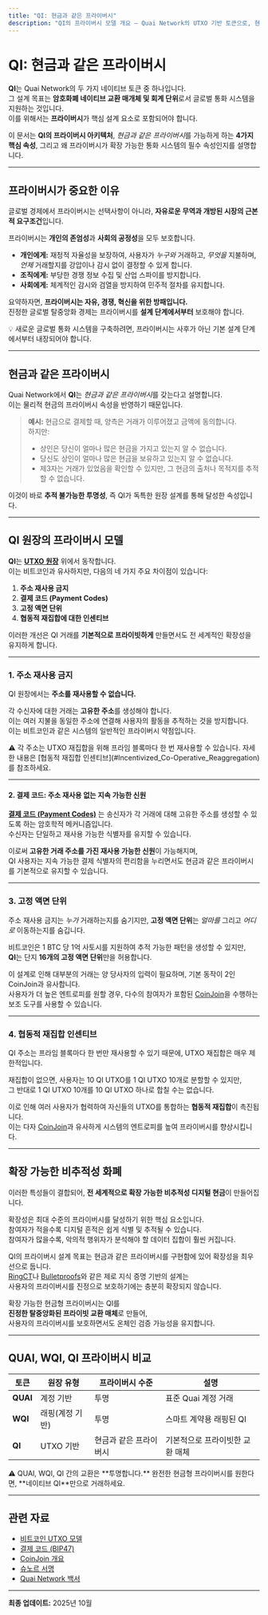 ```yaml
---
title: "QI: 현금과 같은 프라이버시"
description: "QI의 프라이버시 모델 개요 — Quai Network의 UTXO 기반 토큰으로, 현금과 같은 프라이버시와 확장성을 위해 설계되었습니다."
---
```



# QI: 현금과 같은 프라이버시

**QI**는 Quai Network의 두 가지 네이티브 토큰 중 하나입니다.  
그 설계 목표는 **암호화폐 네이티브 교환 매개체 및 회계 단위**로서 글로벌 통화 시스템을 지원하는 것입니다.  
이를 위해서는 **프라이버시**가 핵심 설계 요소로 포함되어야 합니다.

이 문서는 **QI의 프라이버시 아키텍처**, *현금과 같은 프라이버시*를 가능하게 하는 **4가지 핵심 속성**, 그리고 왜 프라이버시가 확장 가능한 통화 시스템의 필수 속성인지를 설명합니다.

---

## 프라이버시가 중요한 이유

글로벌 경제에서 프라이버시는 선택사항이 아니라, **자유로운 무역과 개방된 시장의 근본적 요구조건**입니다.

프라이버시는 **개인의 존엄성**과 **사회의 공정성**을 모두 보호합니다.

- **개인에게:** 재정적 자율성을 보장하여, 사용자가 *누구와* 거래하고, *무엇을* 지불하며, *언제* 거래할지를 강압이나 감시 없이 결정할 수 있게 합니다.  
- **조직에게:** 부당한 경쟁 정보 수집 및 산업 스파이를 방지합니다.  
- **사회에게:** 체계적인 감시와 검열을 방지하여 민주적 절차를 유지합니다.  

요약하자면, **프라이버시는 자유, 경쟁, 혁신을 위한 방패입니다.**  
진정한 글로벌 탈중앙화 경제는 프라이버시를 **설계 단계에서부터** 보호해야 합니다.

<Callout>
💡 새로운 글로벌 통화 시스템을 구축하려면, 프라이버시는 사후가 아닌 기본 설계 단계에서부터 내장되어야 합니다.
</Callout>

---

## 현금과 같은 프라이버시

Quai Network에서 **QI**는 *현금과 같은 프라이버시*를 갖는다고 설명합니다.  
이는 물리적 현금의 프라이버시 속성을 반영하기 때문입니다.

> **예시:** 현금으로 결제할 때, 양측은 거래가 이루어졌고 금액에 동의합니다.  
> 하지만:
> - 상인은 당신이 얼마나 많은 현금을 가지고 있는지 알 수 없습니다.  
> - 당신도 상인이 얼마나 많은 현금을 보유하고 있는지 알 수 없습니다.  
> - 제3자는 거래가 있었음을 확인할 수 있지만, 그 현금의 출처나 목적지를 추적할 수 없습니다.

이것이 바로 **추적 불가능한 투명성**, 즉 QI가 독특한 원장 설계를 통해 달성한 속성입니다.

---

## QI 원장의 프라이버시 모델

**QI**는 **[UTXO 원장](https://en.bitcoin.it/wiki/Transaction#Input_and_Output)** 위에서 동작합니다.  
이는 비트코인과 유사하지만, 다음의 네 가지 주요 차이점이 있습니다:

1. **주소 재사용 금지**
2. **결제 코드 (Payment Codes)**
3. **고정 액면 단위**
4. **협동적 재집합에 대한 인센티브**

이러한 개선은 QI 거래를 **기본적으로 프라이빗하게** 만들면서도 전 세계적인 확장성을 유지하게 합니다.

---

### 1. 주소 재사용 금지

QI 원장에서는 **주소를 재사용할 수 없습니다.**

각 수신자에 대한 거래는 **고유한 주소**를 생성해야 합니다.  
이는 여러 지불을 동일한 주소에 연결해 사용자의 활동을 추적하는 것을 방지합니다.  
이는 비트코인과 같은 시스템의 일반적인 프라이버시 약점입니다.

<Callout type="warning">
⚠️ 각 주소는 UTXO 재집합을 위해 프라임 블록마다 한 번 재사용할 수 있습니다. 자세한 내용은 [협동적 재집합 인센티브](#Incentivized_Co-Operative_Reaggregation)를 참조하세요.
</Callout>

---

#### 2. 결제 코드: 주소 재사용 없는 지속 가능한 신원

**[결제 코드 (Payment Codes)](https://github.com/bitcoin/bips/blob/master/bip-0047.mediawiki)** 는 송신자가 각 거래에 대해 고유한 주소를 생성할 수 있도록 하는 암호학적 메커니즘입니다.  
수신자는 단일하고 재사용 가능한 식별자를 유지할 수 있습니다.

이로써 **고유한 거래 주소를 가진 재사용 가능한 신원**이 가능해지며,  
QI 사용자는 지속 가능한 결제 식별자의 편리함을 누리면서도 현금과 같은 프라이버시를 기본적으로 유지할 수 있습니다.

---

### 3. 고정 액면 단위

주소 재사용 금지는 *누가* 거래하는지를 숨기지만, **고정 액면 단위**는 *얼마를* 그리고 *어디로* 이동하는지를 숨깁니다.

비트코인은 1 BTC 당 1억 사토시를 지원하여 추적 가능한 패턴을 생성할 수 있지만,  
**QI**는 단지 **16개의 고정 액면 단위**만을 허용합니다.

이 설계로 인해 대부분의 거래는 양 당사자의 입력이 필요하며, 기본 동작이 2인 CoinJoin과 유사합니다.  
사용자가 더 높은 엔트로피를 원할 경우, 다수의 참여자가 포함된 [CoinJoin](https://en.bitcoin.it/wiki/CoinJoin)을 수행하는 보조 도구를 사용할 수 있습니다.

---

### 4. 협동적 재집합 인센티브

QI 주소는 프라임 블록마다 한 번만 재사용할 수 있기 때문에, UTXO 재집합은 매우 제한적입니다.

재집합이 없으면, 사용자는 10 QI UTXO를 1 QI UTXO 10개로 분할할 수 있지만,  
그 반대로 1 QI UTXO 10개를 10 QI UTXO 하나로 합칠 수는 없습니다.

이로 인해 여러 사용자가 협력하여 자신들의 UTXO를 통합하는 **협동적 재집합**이 촉진됩니다.  
이는 다자 [CoinJoin](https://en.bitcoin.it/wiki/CoinJoin)과 유사하게 시스템의 엔트로피를 높여 프라이버시를 향상시킵니다.

---

## 확장 가능한 비추적성 화폐

이러한 특성들이 결합되어, **전 세계적으로 확장 가능한 비추적성 디지털 현금**이 만들어집니다.

확장성은 최대 수준의 프라이버시를 달성하기 위한 핵심 요소입니다.  
참여자가 적을수록 디지털 흔적은 쉽게 식별 및 추적될 수 있습니다.  
참여자가 많을수록, 악의적 행위자가 분석해야 할 데이터 집합이 훨씬 커집니다.

QI의 프라이버시 설계 목표는 현금과 같은 프라이버시를 구현함에 있어 확장성을 최우선으로 둡니다.  
[RingCT](https://eprint.iacr.org/2015/1098.pdf)나 [Bulletproofs](https://eprint.iacr.org/2017/1066.pdf)와 같은 제로 지식 증명 기반의 설계는  
사용자의 프라이버시를 진정으로 보호하기에는 충분히 확장되지 않습니다.

확장 가능한 현금형 프라이버시는 QI를  
**진정한 탈중앙화된 프라이빗 교환 매체**로 만들어,  
사용자의 프라이버시를 보호하면서도 온체인 검증 가능성을 유지합니다.

---

## QUAI, WQI, QI 프라이버시 비교

| 토큰 | 원장 유형 | 프라이버시 수준 | 설명 |
|--------|--------------|----------------|--------------|
| **QUAI** | 계정 기반 | 투명 | 표준 Quai 계정 거래 |
| **WQI** | 래핑(계정 기반) | 투명 | 스마트 계약용 래핑된 QI |
| **QI** | UTXO 기반 | 현금과 같은 프라이버시 | 기본적으로 프라이빗한 교환 매체 |

<Callout type="warning">
⚠️ QUAI, WQI, QI 간의 교환은 **투명합니다.**  
완전한 현금형 프라이버시를 원한다면, **네이티브 QI**만으로 거래하세요.
</Callout>

---

## 관련 자료

- [비트코인 UTXO 모델](https://en.bitcoin.it/wiki/Transaction#Input_and_Output)  
- [결제 코드 (BIP47)](https://github.com/bitcoin/bips/blob/master/bip-0047.mediawiki)  
- [CoinJoin 개요](https://en.bitcoin.it/wiki/CoinJoin)  
- [슈노르 서명](https://en.wikipedia.org/wiki/Schnorr_signature)  
- [Quai Network 백서](https://qu.ai/whitepaper)

---

**최종 업데이트:** 2025년 10월
